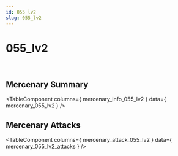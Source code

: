 ```yaml
---
id: 055 lv2
slug: 055_lv2
---
```



# 055_lv2

<div style = {{ display: "flex" }}>
    <Image img={require('@site/static/img/mercenaries/illust/thum_char_view_n_055.jpg')}/>
    <Image img={require('@site/static/img/mercenaries/illust/thum_char_view_o_055.jpg')}/>
</div>

## Mercenary Summary

<TableComponent
  columns={ mercenary_info_055_lv2 }
  data={ mercenary_055_lv2 }
/>

## Mercenary Attacks

<TableComponent
  columns={ mercenary_attack_055_lv2 }
  data={ mercenary_055_lv2_attacks }
/>